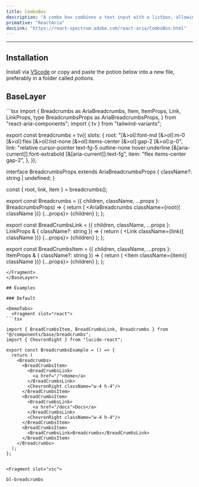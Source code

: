 ```yaml
---
title: ComboBox
description: "A combo box combines a text input with a listbox, allowing users to filter a list of options to items matching a query."
primative: "ReactAria"
docLink: "https://react-spectrum.adobe.com/react-aria/ComboBox.html"
---
```

---

<MdxExample>
  <ComboBoxExample client:load/>
</MdxExample>

## Installation

Install via [VScode](/docs/getting-started/vsc) or copy and paste the potion below into a new file, preferably in a folder called *potions*.

## BaseLayer

<BaseLayer>
<Fragment slot="contentSlot">
```tsx
import {
  Breadcrumbs as AriaBreadcrumbs,
  Item,
  ItemProps,
  Link,
  LinkProps,
  type BreadcrumbsProps as AriaBreadcrumbsProps,
} from "react-aria-components";
import { tv } from "tailwind-variants";

export const breadcrumbs = tv({
  slots: {
    root: "[&>ol]:font-md [&>ol]:m-0 [&>ol]:flex [&>ol]:list-none [&>ol]:items-center  [&>ol]:gap-2 [&>ol]:p-0",
    link: "relative cursor-pointer text-fg-5 outline-none hover:underline [&[aria-current]]:font-extrabold [&[aria-current]]:text-fg",
    item: "flex items-center gap-2",
  },
});

interface BreadcrumbsProps<T> extends AriaBreadcrumbsProps<T> {
  className?: string | undefined;
}

const { root, link, item } = breadcrumbs();

export const Breadcrumbs = <T extends object>({
  children,
  className,
  ...props
}: BreadcrumbsProps<T>) => {
  return (
    <AriaBreadcrumbs className={root({ className })} {...props}>
      {children}
    </AriaBreadcrumbs>
  );
};

export const BreadCrumbsLink = ({
  children,
  className,
  ...props
}: LinkProps & { className?: string }) => {
  return (
    <Link className={link({ className })} {...props}>
      {children}
    </Link>
  );
};

export const BreadCrumbsItem = ({
  children,
  className,
  ...props
}: ItemProps & { className?: string }) => {
  return (
    <Item className={item({ className })} {...props}>
      {children}
    </Item>
  );
};

```
</Fragment>
</BaseLayer>

## Examples

### Default 

<DemoTabs>
  <Fragment slot="react">
```tsx

import { BreadCrumbsItem, BreadCrumbsLink, Breadcrumbs } from "@/components/base/breadcrumbs";
import { ChevronRight } from "lucide-react";

export const BreadcrumbsExample = () => {
  return (
    <Breadcrumbs>
      <BreadCrumbsItem>
        <BreadCrumbsLink>
          <a href="/">Home</a>
        </BreadCrumbsLink>
        <ChevronRight className="w-4 h-4"/>
      </BreadCrumbsItem>
      <BreadCrumbsItem>
        <BreadCrumbsLink>
          <a href="/docs">Docs</a>
        </BreadCrumbsLink>
        <ChevronRight className="w-4 h-4"/>
      </BreadCrumbsItem>
      <BreadCrumbsItem>
        <BreadCrumbsLink>Breadcrumbs</BreadCrumbsLink>
      </BreadCrumbsItem>
    </Breadcrumbs>
  );
};


```
  </Fragment>

    <Fragment slot="vsc">
```bash
bl-breadcrumbs
```
  </Fragment>
</DemoTabs>


